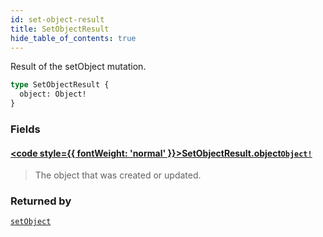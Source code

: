 ```yaml
---
id: set-object-result
title: SetObjectResult
hide_table_of_contents: true
---
```








Result of the setObject mutation.

```graphql
type SetObjectResult {
  object: Object!
}
```


### Fields

#### [<code style={{ fontWeight: 'normal' }}>SetObjectResult.<b>object</b></code>](#)<Bullet />[`Object!`](/docs/v1/directory-api-reference/schema/objects/objects/object) <Badge class="secondary" text="non-null"/> <Badge class="secondary" text="object"/> <Badge class="secondary" text="objects"/>
> The object that was created or updated.
> 



### Returned by

[`setObject`](/docs/v1/directory-api-reference/schema/objects/mutations/set-object)  <Badge class="secondary" text="mutation"/>



